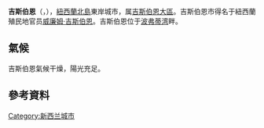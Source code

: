 {{Infobox settlement
<!-- Basic info  ---------------->
| name                    = 吉斯伯恩
| native_name             = Gisborne<br><small>Tūranga-nui-a-Kiwa ([[毛利語|毛利語]])</small>
| native_name_lang        = mri
| settlement_type         = [[市區|市區]]
| image_skyline           = Gisborne nz 1.jpg
| image_alt               =
| image_caption           = 
| image_flag              =
| flag_alt                =
| image_seal              =
| seal_alt                =
| image_shield            =
| shield_alt              =
| nickname                =
| motto                   =
| image_map               =
| map_alt                 =
| map_caption             =
| pushpin_map             = New Zealand
| pushpin_label_position  =
| pushpin_map_alt         =
| pushpin_map_caption     = 
| coordinates             = {{coord|38|39|45|S|178|1|4|E|display=inline,title}}
| coor_pinpoint           =
| coordinates_footnotes   =
| subdivision_type        = 國家
| subdivision_name        = {{flag|New Zealand}}
| subdivision_type1       = 大區
| subdivision_name1       = [[吉斯伯恩大區|吉斯伯恩大區]]
| subdivision_type2       =
| subdivision_name2       =
| subdivision_type3       =
| subdivision_name3       =
| established_title       =
| established_date        =
| founder                 =
| seat_type               =
| seat                    =
| government_footnotes    =
| leader_party            =
| leader_title            = 市長
| leader_name             = Meng Liu Foon<ref>{{cite web|title=Gisborne District Council " Councillor contact details|url=http://www.gdc.govt.nz/councillor-contact-details/|publisher=Gisborne District Council|accessdate=30 November 2011|archive-date=2019-01-07|archive-url=https://web.archive.org/web/20190107051749/http://www.gdc.govt.nz/councillor-contact-details/|dead-url=no}}</ref>
| unit_pref               = Metric
| area_footnotes          =
| area_total_km2          =
| area_land_km2           =
| area_water_km2          =
| area_water_percent      =
| area_note               =
| elevation_footnotes     =
| elevation_m             =
| population_footnotes    =<ref name="NZ_population_data"/>
| population_total        = {{NZ population data|Gisborne|y}}
| population_as_of        = {{NZ population data|||y}}
| population_density_km2  = auto
| population_demonym      =
| population_note         =
| timezone1               = {{le|Time in New Zealand|Time in New Zealand|NZST}}
| utc_offset1             = +12
| timezone1_DST           = {{le|Time in New Zealand|Time in New Zealand|NZDT}}
| utc_offset1_DST         = +13
| postal_code_type        =
| postal_code             =
| area_code_type          =
| area_code               = +64 06
| iso_code                =
| website                 = {{URL|gdc.govt.nz/}}
| footnotes               =
}}
'''吉斯伯恩'''（{{lang-en|Gisborne}}，{{lang-mi|Tūranga-nui-a-Kiwa}}），[[紐西蘭|紐西蘭]][[北島_(紐西蘭)|北島]]東岸城市，属[[吉斯伯恩大區|吉斯伯恩大區]]。吉斯伯恩市得名于紐西蘭殖民地官员[[威廉姆·吉斯伯恩|威廉姆·吉斯伯恩]]。吉斯伯恩位于[[波弗蒂湾|波弗蒂湾]]畔。

== 氣候 ==

吉斯伯恩氣候干燥，陽光充足。


{{Weather box
|location = 吉斯伯恩 (1981-2010)
|metric first = yes
|single line = yes
|Jan record high C = 38.1
|Feb record high C = 36.6
|Mar record high C = 35.1
|Apr record high C = 28.2
|May record high C = 26.1
|Jun record high C = 23.2
|Jul record high C = 21.2
|Aug record high C = 22.0
|Sep record high C = 24.9
|Oct record high C = 30.8
|Nov record high C = 32.3
|Dec record high C = 34.5
|year record high C = 38.1
|Jan high C = 24.9
|Feb high C = 24.2
|Mar high C = 22.6
|Apr high C = 19.9
|May high C = 17.1
|Jun high C = 14.7
|Jul high C = 14.1
|Aug high C = 14.9
|Sep high C = 16.8
|Oct high C = 19.0
|Nov high C = 21.3
|Dec high C = 23.3
|year high C = 19.5
|Jan mean C = 19.2
|Feb mean C = 19.1
|Mar mean C = 17.5
|Apr mean C = 14.8
|May mean C = 12.5
|Jun mean C = 10.3
|Jul mean C = 9.7
|Aug mean C = 10.4
|Sep mean C = 12.0
|Oct mean C = 13.9
|Nov mean C = 15.8
|Dec mean C = 18.1
|year mean C = 14.5
|Jan low C = 13.6
|Feb low C = 13.6
|Mar low C = 12.2
|Apr low C = 9.6
|May low C = 6.9
|Jun low C = 5.3
|Jul low C = 4.6
|Aug low C = 5.4
|Sep low C = 6.8
|Oct low C = 8.6
|Nov low C = 10.5
|Dec low C = 12.3
|year low C = 9.1
|Jan record low C = 3.7
|Feb record low C = 3.6
|Mar record low C = 2.6
|Apr record low C = 0.5
|May record low C = -1.3
|Jun record low C = -3.3
|Jul record low C = -3.2
|Aug record low C = -2.4
|Sep record low C = -1.1
|Oct record low C = -0.6
|Nov record low C = 1.2
|Dec record low C = 2.9
|year record low C = -3.3
|precipitation colour = green
|Jan precipitation mm = 54
|Feb precipitation mm = 78
|Mar precipitation mm = 99
|Apr precipitation mm = 103
|May precipitation mm = 97
|Jun precipitation mm = 125
|Jul precipitation mm = 119
|Aug precipitation mm = 93
|Sep precipitation mm = 101
|Oct precipitation mm = 63
|Nov precipitation mm = 65
|Dec precipitation mm = 67
|year precipitation mm = 1050
|Jan sun = 249.9
|Feb sun = 200.7
|Mar sun = 190.7
|Apr sun = 164.9
|May sun = 145.6
|Jun sun = 128.6
|Jul sun = 124.1
|Aug sun = 163.3
|Sep sun = 180.7
|Oct sun = 219.4
|Nov sun = 217.5
|Dec sun = 232.4
|year sun = 2217.7
|source 1 = NIWA Climate Data<ref name="niwa">{{cite web|url=http://www.niwa.co.nz/education-and-training/schools/resources/climate|title=Climate Data|accessdate=14 November 2011|publisher=NIWA|language=|archive-date=2019-01-07|archive-url=https://web.archive.org/web/20190107004020/https://www.niwa.co.nz/education-and-training/schools/resources/climate|dead-url=no}}</ref>
|date=November 2011
|source 2 = Météo Climat <ref>{{cite web|url=http://meteo-climat-bzh.dyndns.org/index.php?page=stati&id=1988|title=Météo climat stats Records for Gisborne|publisher=Météo Climat|accessdate=25 March 2017}}</ref>
}}
== 參考資料 ==
{{reflist}}


{{Authority control}}
[[Category:新西兰城市|Category:新西兰城市]]